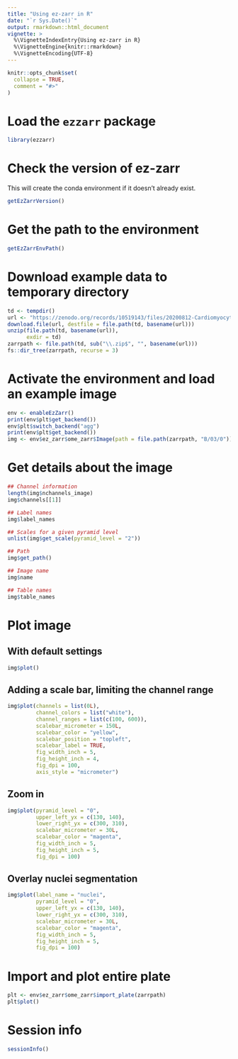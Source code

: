 ```yaml
---
title: "Using ez-zarr in R"
date: "`r Sys.Date()`"
output: rmarkdown::html_document
vignette: >
  %\VignetteIndexEntry{Using ez-zarr in R}
  %\VignetteEngine{knitr::rmarkdown}
  %\VignetteEncoding{UTF-8}
---
```


```r
knitr::opts_chunk$set(
  collapse = TRUE,
  comment = "#>"
)
```

# Load the `ezzarr` package

```r
library(ezzarr)
```

# Check the version of ez-zarr

This will create the conda environment if it doesn't already exist.

```r
getEzZarrVersion()
```

# Get the path to the environment

```r
getEzZarrEnvPath()
```

# Download example data to temporary directory

```r
td <- tempdir()
url <- "https://zenodo.org/records/10519143/files/20200812-CardiomyocyteDifferentiation14-Cycle1_mip.zarr.zip"
download.file(url, destfile = file.path(td, basename(url)))
unzip(file.path(td, basename(url)), 
      exdir = td)
zarrpath <- file.path(td, sub("\\.zip$", "", basename(url)))
fs::dir_tree(zarrpath, recurse = 3)
```

# Activate the environment and load an example image

```r
env <- enableEzZarr()
print(env$plt$get_backend())
env$plt$switch_backend("agg")
print(env$plt$get_backend())
img <- env$ez_zarr$ome_zarr$Image(path = file.path(zarrpath, "B/03/0"))
```

# Get details about the image

```r
## Channel information
length(img$nchannels_image)
img$channels[[1]]

## Label names
img$label_names

## Scales for a given pyramid level
unlist(img$get_scale(pyramid_level = "2"))

## Path
img$get_path()

## Image name
img$name

## Table names
img$table_names
```

# Plot image

## With default settings

```r
img$plot()
```

## Adding a scale bar, limiting the channel range

```r
img$plot(channels = list(0L),
         channel_colors = list("white"),
         channel_ranges = list(c(100, 600)),
         scalebar_micrometer = 150L,
         scalebar_color = "yellow",
         scalebar_position = "topleft",
         scalebar_label = TRUE,
         fig_width_inch = 5,
         fig_height_inch = 4,
         fig_dpi = 100,
         axis_style = "micrometer")
```

## Zoom in

```r
img$plot(pyramid_level = "0",
         upper_left_yx = c(130, 140),
         lower_right_yx = c(300, 310),
         scalebar_micrometer = 30L,
         scalebar_color = "magenta",
         fig_width_inch = 5,
         fig_height_inch = 5,
         fig_dpi = 100)
```

## Overlay nuclei segmentation

```r
img$plot(label_name = "nuclei", 
         pyramid_level = "0",
         upper_left_yx = c(130, 140),
         lower_right_yx = c(300, 310),
         scalebar_micrometer = 30L,
         scalebar_color = "magenta",
         fig_width_inch = 5,
         fig_height_inch = 5,
         fig_dpi = 100)
```

# Import and plot entire plate

```r
plt <- env$ez_zarr$ome_zarr$import_plate(zarrpath)
plt$plot()
```


# Session info

```r
sessionInfo()
```

